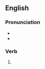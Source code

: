 ==English==

===Pronunciation===
* {{IPA|/ˈdæmɪŋ/|lang=en}}
* {{homophones|damning|lang=en}}

===Verb===
{{head|en|verb form}}

# {{present participle of|dam|lang=en|nocat=1}}